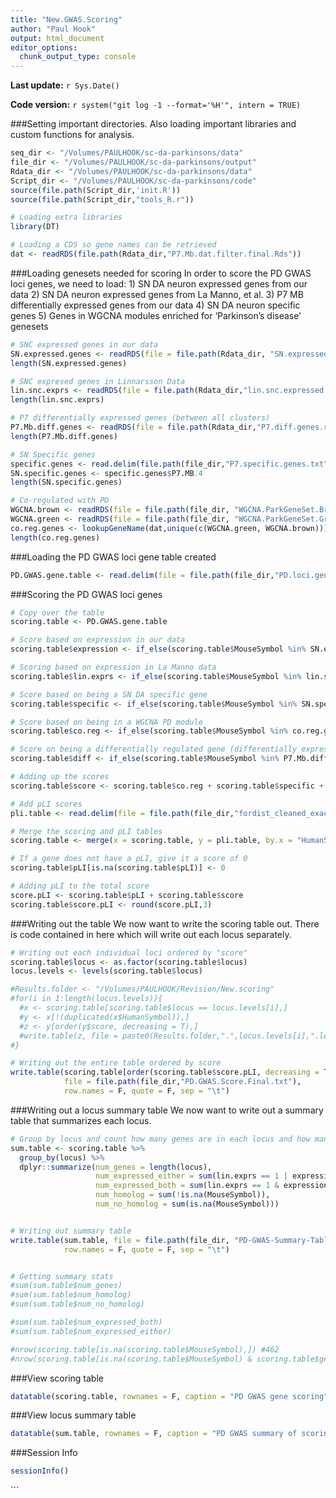```yaml
---
title: "New.GWAS.Scoring"
author: "Paul Hook"
output: html_document
editor_options: 
  chunk_output_type: console
---
```


**Last update:** `r Sys.Date()`

**Code version:** `r system("git log -1 --format='%H'", intern = TRUE)`

###Setting important directories. Also loading important libraries and custom functions for analysis.
```r
seq_dir <- "/Volumes/PAULHOOK/sc-da-parkinsons/data"
file_dir <- "/Volumes/PAULHOOK/sc-da-parkinsons/output"
Rdata_dir <- "/Volumes/PAULHOOK/sc-da-parkinsons/data"
Script_dir <- "/Volumes/PAULHOOK/sc-da-parkinsons/code"
source(file.path(Script_dir,'init.R'))
source(file.path(Script_dir,"tools_R.r"))

# Loading extra libraries
library(DT)

# Loading a CDS so gene names can be retrieved
dat <- readRDS(file.path(Rdata_dir,"P7.Mb.dat.filter.final.Rds"))
```

###Loading genesets needed for scoring
In order to score the PD GWAS loci genes, we need to load:
1) SN DA neuron expressed genes from our data
2) SN DA neuron expressed genes from La Manno, et al.
3) P7 MB differentially expressed genes from our data
4) SN DA neuron specific genes
5) Genes in WGCNA modules enriched for 'Parkinson's disease' genesets

```r
# SNC expressed genes in our data
SN.expressed.genes <- readRDS(file = file.path(Rdata_dir, "SN.expressed.genes.rds"))
length(SN.expressed.genes)

# SNC expresed genes in Linnarsson Data
lin.snc.exprs <- readRDS(file = file.path(Rdata_dir,"lin.snc.expressed.rds"))
length(lin.snc.exprs)

# P7 differentially expressed genes (between all clusters)
P7.Mb.diff.genes <- readRDS(file = file.path(Rdata_dir,"P7.diff.genes.rds"))
length(P7.Mb.diff.genes)

# SN Specific genes
specific.genes <- read.delim(file.path(file_dir,"P7.specific.genes.txt"))
SN.specific.genes <- specific.genes$P7.MB.4
length(SN.specific.genes)

# Co-regulated with PD
WGCNA.brown <- readRDS(file = file.path(file_dir, "WGCNA.ParkGeneSet.Brown.rds"))
WGCNA.green <- readRDS(file = file.path(file_dir, "WGCNA.ParkGeneSet.Green.rds"))
co.reg.genes <- lookupGeneName(dat,unique(c(WGCNA.green, WGCNA.brown)))
length(co.reg.genes)
```

###Loading the PD GWAS loci gene table created
```r
PD.GWAS.gene.table <- read.delim(file = file.path(file_dir,"PD.loci.genes.final-new.txt"), header = T)
```

###Scoring the PD GWAS loci genes
```r
# Copy over the table
scoring.table <- PD.GWAS.gene.table

# Score based on expression in our data
scoring.table$expression <- if_else(scoring.table$MouseSymbol %in% SN.expressed.genes, 1, 0)

# Scoring based on expression in La Manno data
scoring.table$lin.exprs <- if_else(scoring.table$MouseSymbol %in% lin.snc.exprs, 1, 0)

# Score based on being a SN DA specific gene
scoring.table$specific <- if_else(scoring.table$MouseSymbol %in% SN.specific.genes, 1, 0)

# Score based on being in a WGCNA PD module
scoring.table$co.reg <- if_else(scoring.table$MouseSymbol %in% co.reg.genes, 1, 0)

# Score on being a differentially regulated gene (differentially expressed)
scoring.table$diff <- if_else(scoring.table$MouseSymbol %in% P7.Mb.diff.genes, 1, 0)

# Adding up the scores
scoring.table$score <- scoring.table$co.reg + scoring.table$specific + scoring.table$diff + scoring.table$lin.exprs + scoring.table$expression

# Add pLI scores
pli.table <- read.delim(file = file.path(file_dir,"fordist_cleaned_exac_r03_march16_z_pli_rec_null_data.txt")) %>% dplyr::select(gene, pLI)

# Merge the scoring and pLI tables
scoring.table <- merge(x = scoring.table, y = pli.table, by.x = "HumanSymbol", by.y = "gene", all.x = T)

# If a gene does not have a pLI, give it a score of 0
scoring.table$pLI[is.na(scoring.table$pLI)] <- 0

# Adding pLI to the total score
score.pLI <- scoring.table$pLI + scoring.table$score
scoring.table$score.pLI <- round(score.pLI,3)
```

###Writing out the table
We now want to write the scoring table out. There is code contained in here which will write out each locus separately.
```r
# Writing out each individual loci ordered by "score"
scoring.table$locus <- as.factor(scoring.table$locus)
locus.levels <- levels(scoring.table$locus)

#Results.folder <- "/Volumes/PAULHOOK/Revision/New.scoring"
#for(i in 1:length(locus.levels)){
  #x <- scoring.table[scoring.table$locus == locus.levels[i],]
  #y <- x[!(duplicated(x$HumanSymbol)),]
  #z <- y[order(y$score, decreasing = T),]
  #write.table(z, file = paste0(Results.folder,".",locus.levels[i],".locus-new.txt"), row.names = F, quote = F, sep = "\t")
#}

# Writing out the entire table ordered by score
write.table(scoring.table[order(scoring.table$score.pLI, decreasing = T),],
            file = file.path(file_dir,"PD.GWAS.Score.Final.txt"),
            row.names = F, quote = F, sep = "\t")
```

###Writing out a locus summary table
We now want to write out a summary table that summarizes each locus.
```r
# Group by locus and count how many genes are in each locus and how many are expressed in either
sum.table <- scoring.table %>% 
  group_by(locus) %>% 
  dplyr::summarize(num_genes = length(locus),
                   num_expressed_either = sum(lin.exprs == 1 | expression == 1),
                   num_expressed_both = sum(lin.exprs == 1 & expression == 1),
                   num_homolog = sum(!is.na(MouseSymbol)),
                   num_no_homolog = sum(is.na(MouseSymbol)))


# Writing out summary table
write.table(sum.table, file = file.path(file_dir, "PD-GWAS-Summary-Table.txt"),
            row.names = F, quote = F, sep = "\t")


# Getting summary stats
#sum(sum.table$num_genes)
#sum(sum.table$num_homolog)
#sum(sum.table$num_no_homolog)

#sum(sum.table$num_expressed_both)
#sum(sum.table$num_expressed_either)

#nrow(scoring.table[is.na(scoring.table$MouseSymbol),]) #462
#nrow(scoring.table[is.na(scoring.table$MouseSymbol) & scoring.table$gene_biotype == "protein_coding",]) #87
```

###View scoring table
```r
datatable(scoring.table, rownames = F, caption = "PD GWAS gene scoring")
```

###View locus summary table
```r
datatable(sum.table, rownames = F, caption = "PD GWAS summary of scoring table")
```

###Session Info
```r
sessionInfo()
```
```
